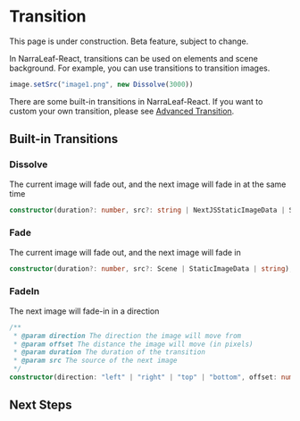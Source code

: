 
# Transition

<Callout type="warning" emoji="⚠️">
    This page is under construction.
</Callout>

<Callout type="warning" emoji="⚠️">
    Beta feature, subject to change.
</Callout>

In NarraLeaf-React, transitions can be used on elements and scene background. For example, you can use transitions to transition images. 

```typescript
image.setSrc("image1.png", new Dissolve(3000))
```

There are some built-in transitions in NarraLeaf-React. If you want to custom your own transition, please see [Advanced Transition](./advanced-transition).

## Built-in Transitions

### Dissolve

The current image will fade out, and the next image will fade in at the same time

```typescript
constructor(duration?: number, src?: string | NextJSStaticImageData | Scene);
```

### Fade

The current image will fade out, and the next image will fade in

```typescript
constructor(duration?: number, src?: Scene | StaticImageData | string);
```

### FadeIn

The next image will fade-in in a direction

```typescript
/**
 * @param direction The direction the image will move from
 * @param offset The distance the image will move (in pixels)
 * @param duration The duration of the transition
 * @param src The source of the next image
 */
constructor(direction: "left" | "right" | "top" | "bottom", offset: number, duration?: number, src?: Scene | StaticImageData | string);
```

## Next Steps

<Cards num={1}>
    <Cards.Card
        title="Advanced Transition"
        description="Advanced Transition"
        href="./advanced-transition"
        arrow
    />
</Cards>

